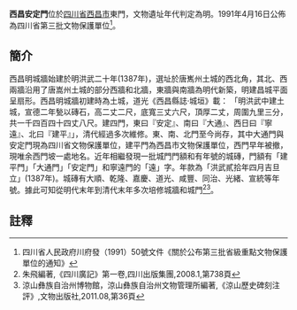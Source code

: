 {{msg:四川省文物保護單位
|名稱 = 大通門、安定門
|編號 = 87
|圖片 = 
|級別 = S3
|分類 = 
|時代 = [[明代|明代]]
|地点 = [[四川省|四川省]][[西昌市|西昌市]]
|坐標 =
|登錄 = 1991年4月16日
}}
'''西昌安定門'''位於[[四川省|四川省]][[西昌市|西昌市]]東門，文物遺址年代判定為明。1991年4月16日公佈為四川省第三批文物保護單位<ref>四川省人民政府川府發（1991）50號文件《關於公布第三批省級重點文物保護單位的通知》</ref>。
== 簡介 ==
西昌明城牆始建於明洪武二十年(1387年)，選址於唐嶲州土城的西北角，其北、西兩牆沿用了唐嵩州土城的部分西牆和北牆，東牆與南牆為明代新築，明建昌城平面呈扇形。西昌明城牆初建時為土城，道光《西昌縣誌·城垣》載： 「明洪武中建土城，宣德二年甃以磚石，高二丈二尺，底寬三丈六尺，頂厚二丈，周圍九里三分，共一千四百四十四丈八尺。建四門，東曰『安定』、南曰『大通』、西日曰『寧遠』、北曰『建平』」，清代經過多次維修。東、南、北門至今尚存，其中大通門與安定門現為四川省文物保護單位，建平門為西昌市文物保護單位，西門早年被撤，現唯余西門坡一處地名。近年相繼發現一批城門門額和有年號的城磚，門額有「建平門」「大通門」「安定門」和寧遠門的「遠」字。年款為「洪武貳拾年四月吉旦立」(1387年)。城磚有大順、乾隆、嘉慶、道光、咸豐、同治、光緒、宣統等年號。據此可知從明代末年到清代末年多次培修城牆和城門<ref>朱飛編著,《四川廣記》第一卷,四川出版集團,2008.1,第738頁</ref><ref>涼山彝族自治州博物館，涼山彝族自治州文物管理所編著,《涼山歷史碑刻注評》,文物出版社,2011.08,第36頁</ref>。
==註釋==
{{reflist}}
{{文物保護單位小作品}}
{{涼山彝族自治州境內的四川省文物保護單位}}